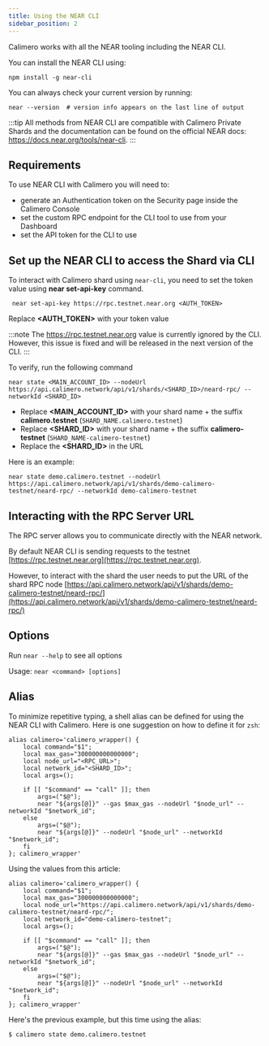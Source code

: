 ```yaml
---
title: Using the NEAR CLI
sidebar_position: 2
---
```


Calimero works with all the NEAR tooling including the NEAR CLI. 

You can install the NEAR CLI using: 

```
npm install -g near-cli
```

You can always check your current version by running:

```
near --version  # version info appears on the last line of output
```

:::tip
All methods from NEAR CLI are compatible with Calimero Private Shards and the documentation can be found on the official NEAR docs: https://docs.near.org/tools/near-cli.
:::

## Requirements

To use NEAR CLI with Calimero you will need to:
- generate an Authentication token on the Security page inside the Calimero Console
- set the custom RPC endpoint for the CLI tool to use from your Dashboard
- set the API token for the CLI to use

## Set up the NEAR CLI to access the Shard via CLI

To interact with Calimero shard using `near-cli`, you need to set the token value using **near set-api-key** command. 

```
 near set-api-key https://rpc.testnet.near.org <AUTH_TOKEN>   
```
Replace **<AUTH_TOKEN>** with your token value 

:::note
The https://rpc.testnet.near.org value is currently ignored by the CLI. However, this issue is fixed and will be released in the next version of the CLI.
:::

To verify, run the following command

```
near state <MAIN_ACCOUNT_ID> --nodeUrl https://api.calimero.network/api/v1/shards/<SHARD_ID>/neard-rpc/ --networkId <SHARD_ID>
```

- Replace **<MAIN_ACCOUNT_ID>** with your shard name + the suffix **calimero.testnet** (`SHARD_NAME.calimero.testnet`)
- Replace **<SHARD_ID>** with your shard name + the suffix **calimero-testnet** (`SHARD_NAME-calimero-testnet`)
- Replace the **<SHARD_ID>** in the URL

Here is an example:

```
near state demo.calimero.testnet --nodeUrl https://api.calimero.network/api/v1/shards/demo-calimero-testnet/neard-rpc/ --networkId demo-calimero-testnet
```

## Interacting with the RPC Server URL

The RPC server allows you to communicate directly with the NEAR network. 

By default NEAR CLI is sending requests to the testnet [https://rpc.testnet.near.org](https://rpc.testnet.near.org). 

However, to interact with the shard the user needs to put the URL of the shard RPC node [https://api.calimero.network/api/v1/shards/demo-calimero-testnet/neard-rpc/](https://api.calimero.network/api/v1/shards/demo-calimero-testnet/neard-rpc/)

## Options
Run `near --help` to see all options

Usage: `near <command> [options]`

## Alias
To minimize repetitive typing, a shell alias can be defined for using the NEAR CLI with Calimero.
Here is one suggestion on how to define it for `zsh`:
```
alias calimero='calimero_wrapper() {
    local command="$1";
    local max_gas="300000000000000";
    local node_url="<RPC_URL>";
    local network_id="<SHARD_ID>";
    local args=();

    if [[ "$command" == "call" ]]; then
    	args=("$@");
        near "${args[@]}" --gas $max_gas --nodeUrl "$node_url" --networkId "$network_id";
    else
        args=("$@");
        near "${args[@]}" --nodeUrl "$node_url" --networkId "$network_id";
    fi
}; calimero_wrapper'
```

Using the values from this article:
```
alias calimero='calimero_wrapper() {
    local command="$1";
    local max_gas="300000000000000";
    local node_url="https://api.calimero.network/api/v1/shards/demo-calimero-testnet/neard-rpc/";
    local network_id="demo-calimero-testnet";
    local args=();

    if [[ "$command" == "call" ]]; then
    	args=("$@");
        near "${args[@]}" --gas $max_gas --nodeUrl "$node_url" --networkId "$network_id";
    else
        args=("$@");
        near "${args[@]}" --nodeUrl "$node_url" --networkId "$network_id";
    fi
}; calimero_wrapper'
```

Here's the previous example, but this time using the alias:
```
$ calimero state demo.calimero.testnet
```
